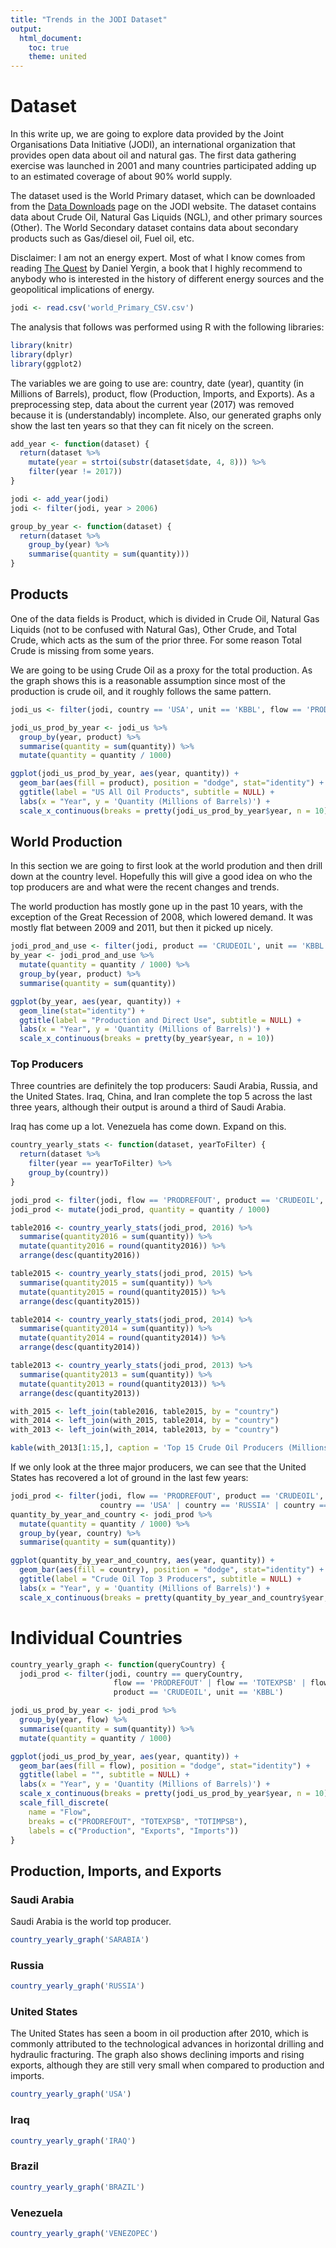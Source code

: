 ```yaml
---
title: "Trends in the JODI Dataset"
output:
  html_document:
    toc: true
    theme: united
---
```


# Dataset

In this write up, we are going to explore data provided by the Joint Organisations Data Initiative (JODI), an international organization that provides open data about oil and natural gas. The first data gathering exercise was launched in 2001 and many countries participated adding up to an estimated coverage of about 90% world supply.

The dataset used is the World Primary dataset, which can be downloaded from the [Data Downloads](https://www.jodidata.org/oil/database/data-downloads.aspx) page on the JODI website.
The dataset contains data about Crude Oil, Natural Gas Liquids (NGL), and other primary sources (Other). The World Secondary dataset contains data about secondary products such as Gas/diesel oil, Fuel oil, etc.

Disclaimer: I am not an energy expert. Most of what I know comes from reading [The Quest](https://www.amazon.com/Quest-Energy-Security-Remaking-Modern/dp/0143121944) by Daniel Yergin, a book that I highly recommend to anybody who is interested in the history of different energy sources and the geopolitical implications of energy.

```r
jodi <- read.csv('world_Primary_CSV.csv')
```

The analysis that follows was performed using R with the following libraries:
```r
library(knitr)
library(dplyr)
library(ggplot2)
```

The variables we are going to use are: country, date (year), quantity (in Millions of Barrels), product, flow (Production, Imports, and Exports). As a preprocessing step, data about the current year (2017) was removed because it is (understandably) incomplete. Also, our generated graphs only show the last ten years so that they can fit nicely on the screen.

```r
add_year <- function(dataset) {
  return(dataset %>%
    mutate(year = strtoi(substr(dataset$date, 4, 8))) %>%
    filter(year != 2017))
}

jodi <- add_year(jodi)
jodi <- filter(jodi, year > 2006)

group_by_year <- function(dataset) {
  return(dataset %>%
    group_by(year) %>%
    summarise(quantity = sum(quantity)))
} 
```

## Products

One of the data fields is Product, which is divided in Crude Oil, Natural Gas Liquids (not to be confused with Natural Gas), Other Crude, and Total Crude, which acts as the sum of the prior three. For some reason Total Crude is missing from some years. 


We are going to be using Crude Oil as a proxy for the total production. As the graph shows this is a reasonable assumption since most of the production is crude oil, and it roughly follows the same pattern.

```r
jodi_us <- filter(jodi, country == 'USA', unit == 'KBBL', flow == 'PRODREFOUT')

jodi_us_prod_by_year <- jodi_us %>%
  group_by(year, product) %>%
  summarise(quantity = sum(quantity)) %>%
  mutate(quantity = quantity / 1000)

ggplot(jodi_us_prod_by_year, aes(year, quantity)) +   
  geom_bar(aes(fill = product), position = "dodge", stat="identity") +
  ggtitle(label = "US All Oil Products", subtitle = NULL) +
  labs(x = "Year", y = 'Quantity (Millions of Barrels)') +
  scale_x_continuous(breaks = pretty(jodi_us_prod_by_year$year, n = 10))
```

## World Production

In this section we are going to first look at the world prodution and then drill down at the country level.
Hopefully this will give a good idea on who the top producers are and what were the recent changes and trends.


The world production has mostly gone up in the past 10 years, with the exception of the Great Recession of 2008, which lowered demand. It was mostly flat between 2009 and 2011, but then it picked up nicely.

```r
jodi_prod_and_use <- filter(jodi, product == 'CRUDEOIL', unit == 'KBBL', !is.na(quantity))
by_year <- jodi_prod_and_use %>%
  mutate(quantity = quantity / 1000) %>%
  group_by(year, product) %>%
  summarise(quantity = sum(quantity))

ggplot(by_year, aes(year, quantity)) +   
  geom_line(stat="identity") +
  ggtitle(label = "Production and Direct Use", subtitle = NULL) +
  labs(x = "Year", y = 'Quantity (Millions of Barrels)') +
  scale_x_continuous(breaks = pretty(by_year$year, n = 10))
```

### Top Producers

Three countries are definitely the top producers: Saudi Arabia, Russia, and the United States. Iraq, China, and Iran complete the top 5 across the last three years, although their output is around a third of Saudi Arabia.

Iraq has come up a lot. Venezuela has come down. Expand on this.

```r
country_yearly_stats <- function(dataset, yearToFilter) {
  return(dataset %>%
    filter(year == yearToFilter) %>%
    group_by(country))
}

jodi_prod <- filter(jodi, flow == 'PRODREFOUT', product == 'CRUDEOIL', unit == 'KBBL')
jodi_prod <- mutate(jodi_prod, quantity = quantity / 1000)

table2016 <- country_yearly_stats(jodi_prod, 2016) %>%
  summarise(quantity2016 = sum(quantity)) %>%
  mutate(quantity2016 = round(quantity2016)) %>%
  arrange(desc(quantity2016))

table2015 <- country_yearly_stats(jodi_prod, 2015) %>%
  summarise(quantity2015 = sum(quantity)) %>%
  mutate(quantity2015 = round(quantity2015)) %>%
  arrange(desc(quantity2015))

table2014 <- country_yearly_stats(jodi_prod, 2014) %>%
  summarise(quantity2014 = sum(quantity)) %>%
  mutate(quantity2014 = round(quantity2014)) %>%
  arrange(desc(quantity2014))

table2013 <- country_yearly_stats(jodi_prod, 2013) %>%
  summarise(quantity2013 = sum(quantity)) %>%
  mutate(quantity2013 = round(quantity2013)) %>%
  arrange(desc(quantity2013))

with_2015 <- left_join(table2016, table2015, by = "country")
with_2014 <- left_join(with_2015, table2014, by = "country")
with_2013 <- left_join(with_2014, table2013, by = "country")

kable(with_2013[1:15,], caption = 'Top 15 Crude Oil Producers (Millions of Barrels)', col.names = c("Country", "2016", "2015", "2014", "2013"))
```

If we only look at the three major producers, we can see that the United States has recovered a lot of ground in the last few years:

```r
jodi_prod <- filter(jodi, flow == 'PRODREFOUT', product == 'CRUDEOIL', unit == 'KBBL', 
                    country == 'USA' | country == 'RUSSIA' | country == 'SARABIA')
quantity_by_year_and_country <- jodi_prod %>%
  mutate(quantity = quantity / 1000) %>%
  group_by(year, country) %>%
  summarise(quantity = sum(quantity))

ggplot(quantity_by_year_and_country, aes(year, quantity)) +   
  geom_bar(aes(fill = country), position = "dodge", stat="identity") +
  ggtitle(label = "Crude Oil Top 3 Producers", subtitle = NULL) +
  labs(x = "Year", y = 'Quantity (Millions of Barrels)') +
  scale_x_continuous(breaks = pretty(quantity_by_year_and_country$year, n = 10))
```

# Individual Countries

```r
country_yearly_graph <- function(queryCountry) {
  jodi_prod <- filter(jodi, country == queryCountry, 
                       flow == 'PRODREFOUT' | flow == 'TOTEXPSB' | flow == 'TOTIMPSB', 
                       product == 'CRUDEOIL', unit == 'KBBL')

jodi_us_prod_by_year <- jodi_prod %>%
  group_by(year, flow) %>%
  summarise(quantity = sum(quantity)) %>%
  mutate(quantity = quantity / 1000)

ggplot(jodi_us_prod_by_year, aes(year, quantity)) +   
  geom_bar(aes(fill = flow), position = "dodge", stat="identity") +
  ggtitle(label = "", subtitle = NULL) +
  labs(x = "Year", y = 'Quantity (Millions of Barrels)') +
  scale_x_continuous(breaks = pretty(jodi_us_prod_by_year$year, n = 10)) +
  scale_fill_discrete(
    name = "Flow",
    breaks = c("PRODREFOUT", "TOTEXPSB", "TOTIMPSB"),
    labels = c("Production", "Exports", "Imports"))
} 
```

## Production, Imports, and Exports

### Saudi Arabia

Saudi Arabia is the world top producer.

```r
country_yearly_graph('SARABIA')
```

### Russia

```r
country_yearly_graph('RUSSIA')
```

### United States

The United States has seen a boom in oil production after 2010, which is commonly attributed to the technological advances in horizontal drilling and hydraulic fracturing. The graph also shows declining imports and rising exports, although they are still very small when compared to production and imports. 
 
```r
country_yearly_graph('USA')
```

### Iraq

```r
country_yearly_graph('IRAQ')
```

### Brazil

```r
country_yearly_graph('BRAZIL')
```

### Venezuela

```r
country_yearly_graph('VENEZOPEC')
```
